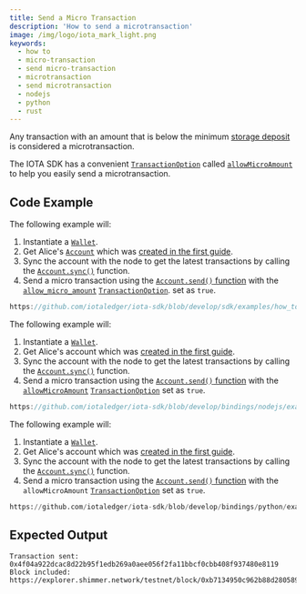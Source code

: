```yaml
---
title: Send a Micro Transaction
description: 'How to send a microtransaction'
image: /img/logo/iota_mark_light.png
keywords:
  - how to
  - micro-transaction
  - send micro-transaction
  - microtransaction
  - send microtransaction
  - nodejs
  - python
  - rust
---
```



Any transaction with an amount that is below the minimum
[storage deposit](https://wiki.iota.org/shimmer/develop/explanations/what-is-stardust/storage-deposit/) is considered a
microtransaction.

The IOTA SDK has a convenient
[`TransactionOption`](../../references/nodejs/interfaces/TransactionOptions/#allowmicroamount)
called [`allowMicroAmount`](../../references/nodejs/interfaces/TransactionOptions/#allowmicroamount) to help you easily
send a microtransaction.

<TipFaucet />

## Code Example

<Tabs groupId="language" queryString>

<TabItem value="rust" label="Rust">

The following example will:

1. Instantiate a [`Wallet`](https://docs.rs/iota-sdk/latest/iota_sdk/wallet/core/struct.Wallet.html).
2. Get Alice's [`Account`](https://docs.rs/iota-sdk/latest/iota_sdk/wallet/account/struct.Account.html) which was
   [created in the first guide](../accounts-and-addresses/create-account.mdx).
3. Sync the account with the node to get the latest transactions by calling the [`Account.sync()`](https://docs.rs/iota-sdk/latest/iota_sdk/wallet/account/struct.Account.html#method.sync)
   function.
4. Send a micro transaction using the
   [`Account.send()` function](https://docs.rs/iota-sdk/latest/iota_sdk/wallet/account/struct.Account.html#method.send) with
   the [`allow_micro_amount`](../../references/nodejs/interfaces/TransactionOptions/#allowmicroamount)
   [`TransactionOption`](https://docs.rs/iota-sdk/latest/iota_sdk/wallet/account/struct.TransactionOptions.html).
   set as `true`.

```rust reference
https://github.com/iotaledger/iota-sdk/blob/develop/sdk/examples/how_tos/advanced_transactions/send_micro_transaction.rs
```

</TabItem>
<TabItem value="typescript-node" label="Typescript (Node.js)">

The following example will:

1. Instantiate a [`Wallet`](../../references/nodejs/classes/Wallet).
2. Get Alice's account which was [created in the first guide](../accounts-and-addresses/create-account.mdx).
3. Sync the account with the node to get the latest transactions by calling the [`Account.sync()`](../../references/nodejs/classes/Account/#sync)
   function.
4. Send a micro transaction using the
   [`Account.send()` function](../../references/nodejs/classes/Account/#send) with
   the [`allowMicroAmount`](../../references/nodejs/interfaces/TransactionOptions/#allowmicroamount)
   [`TransactionOption`](../../references/nodejs/interfaces/TransactionOptions/) set as `true`.

```typescript reference
https://github.com/iotaledger/iota-sdk/blob/develop/bindings/nodejs/examples/how_tos/advanced_transactions/send_micro_transaction.ts
```

</TabItem>
<TabItem value="python" label="Python">

The following example will:

1. Instantiate a [`Wallet`](../../references/python/iota_sdk/wallet/).
2. Get Alice's account which was [created in the first guide](../accounts-and-addresses/create-account.mdx).
3. Sync the account with the node to get the latest transactions by calling the [`Account.sync()`](../../references/nodejs/classes/Account/#sync)
   function.
4. Send a micro transaction using the
   [`Account.send()` function](../../..references/python/iota_sdk/wallet/account/#send) with
   the `allowMicroAmount` [`TransactionOption`](../../references/python/iota_sdk/types/transaction_options/) set as `true`.

```python reference
https://github.com/iotaledger/iota-sdk/blob/develop/bindings/python/examples/how_tos/advanced_transactions/send_micro_transaction.py
```

</TabItem>

</Tabs>

## Expected Output

```plaintext
Transaction sent: 0x4f04a922dcac8d22b95f1edb269a0aee056f2fa11bbcf0cbb408f937480e8119
Block included: https://explorer.shimmer.network/testnet/block/0xb7134950c962b88d280589e9431dcb70527c4cb72cb640e614c896643180007a
```
